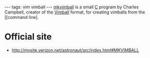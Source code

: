 ---
tags: vim vimball
---
[[mkvimball]] is a small [[C]] program by Charles Campbell, creator of the [[Vimball]] format, for creating vimballs from the [[command line].

= Official site =

* http://mysite.verizon.net/astronaut/src/index.html#MKVIMBALL
